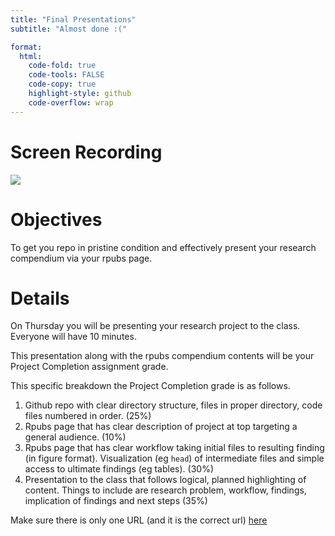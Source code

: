 ```yaml
---
title: "Final Presentations"
subtitle: "Almost done :("

format:
  html:
    code-fold: true
    code-tools: FALSE
    code-copy: true
    highlight-style: github
    code-overflow: wrap
---
```


# Screen Recording

[![](/img/zoom.png){fig-align="right"}](https://washington.zoom.us/rec/share/Hae1BZKzFdl6o7TBiyF42kIkUJMONLIp-hhsu2VzFC3YZRk-p_MUr7o3raIc3anB.31UzFe98AH2SW9Bx)

# Objectives

To get you repo in pristine condition and effectively present your research compendium via your rpubs page.

# Details

On Thursday you will be presenting your research project to the class. Everyone will have 10 minutes.

This presentation along with the rpubs compendium contents will be your Project Completion assignment grade.

This specific breakdown the Project Completion grade is as follows.

1)  Github repo with clear directory structure, files in proper directory, code files numbered in order. (25%)
2)  Rpubs page that has clear description of project at top targeting a general audience. (10%)
3)  Rpubs page that has clear workflow taking initial files to resulting finding (in figure format). Visualization (eg `head`) of intermediate files and simple access to ultimate findings (eg tables). (30%)
4)  Presentation to the class that follows logical, planned highlighting of content. Things to include are research problem, workflow, findings, implication of findings and next steps (35%)

Make sure there is only one URL (and it is the correct url) [here](https://github.com/orgs/course-fish546-2025/discussions/51)
